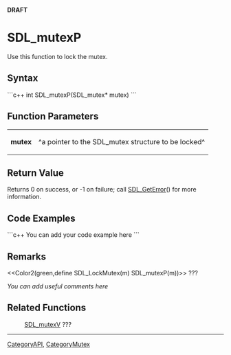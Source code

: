<!-- pragma section-numbers off -->
<!-- pragma disable-camelcase -->
'''DRAFT'''

= SDL_mutexP =
Use this function to lock the mutex.


== Syntax ==
```c++
int SDL_mutexP(SDL_mutex* mutex)
```

== Function Parameters ==
{|
|'''mutex'''
|^a pointer to the SDL_mutex structure to be locked^
|}

== Return Value ==
Returns 0 on success, or -1 on failure; call [[SDL_GetError]]() for more information.

== Code Examples ==
```c++
You can add your code example here
```

== Remarks ==
<<Color2(green,define SDL_LockMutex(m)	SDL_mutexP(m))>> ???

''You can add useful comments here''

== Related Functions ==
:[[SDL_mutexV]] ???

----
[[CategoryAPI]], [[CategoryMutex]]
